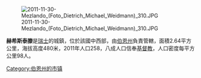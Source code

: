 [[Image:2011-11-30-Mezlando_(Foto_Dietrich_Michael_Weidmann)_310.JPG|right]]

'''赫希斯泰滕'''是[[瑞士|瑞士]]的城鎮，位於該國中西部，由[[伯恩州|伯恩州]]負責管轄，面積2.64平方公里，海拔高度480米，2011年人口258，八成人口信奉[[基督教|基督教]]，人口密度每平方公里98人。

{{Switzerland-geo-stub}}
[[Category:伯恩州的市镇|Category:伯恩州的市镇]]